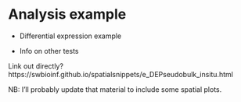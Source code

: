 # Analysis example 

* Differential expression example

* Info on other tests

Link out directly?
https://swbioinf.github.io/spatialsnippets/e_DEPseudobulk_insitu.html

NB: I'll probably update that material to include some spatial plots.
